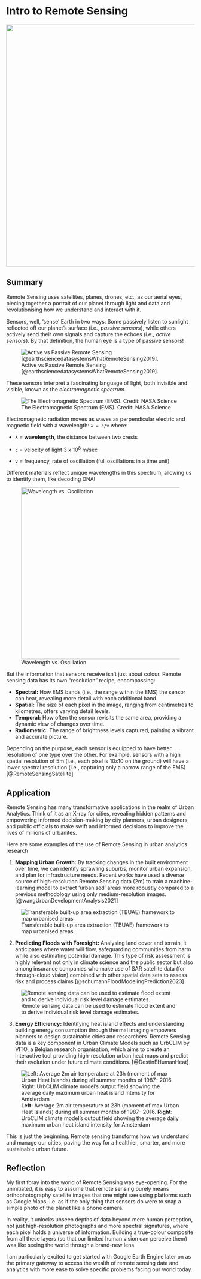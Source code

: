 # Intro to Remote Sensing

![](images/clipboard-439232986.png){fig-align="center" width="646"}

## Summary

Remote Sensing uses satellites, planes, drones, etc., as our aerial eyes, piecing together a portrait of our planet through light and data and revolutionising how we understand and interact with it.

Sensors, well, 'sense' Earth in two ways: Some passively listen to sunlight reflected off our planet's surface (i.e., *passive sensors*), while others actively send their own signals and capture the echoes (i.e., *active sensors*). By that definition, the human eye is a type of passive sensors!

![Active vs Passive Remote Sensing [@earthsciencedatasystemsWhatRemoteSensing2019].](images/clipboard-3270766478.png)

These sensors interpret a fascinating language of light, both invisible and visible, known as the *electromagnetic spectrum.*

![The Electromagnetic Spectrum (EMS). Credit: NASA Science](images/EMS-Introduction_0.jpeg)

Electromagnetic radiation moves as waves as perpendicular electric and magnetic field with a wavelength: `λ = c/v` where:

-   `λ` = **wavelength**, the distance between two crests

-   `c` = velocity of light 3 x 10^8^ m/sec

-   `v` = frequency, rate of oscillation (full oscillations in a time unit)

Different materials reflect unique wavelengths in this spectrum, allowing us to identify them, like decoding DNA!

![Wavelength vs. Oscillation](images/clipboard-2930936668.png){width="458"}

But the information that sensors receive isn't just about colour. Remote sensing data has its own "resolution" recipe, encompassing:

-   **Spectral:** How EMS bands (i.e., the range within the EMS) the sensor can hear, revealing more detail with each additional band.
-   **Spatial:** The size of each pixel in the image, ranging from centimetres to kilometres, offers varying detail levels.
-   **Temporal:** How often the sensor revisits the same area, providing a dynamic view of changes over time.
-   **Radiometric:** The range of brightness levels captured, painting a vibrant and accurate picture.

Depending on the purpose, each sensor is equipped to have better resolution of one type over the other. For example, sensors with a high spatial resolution of 5m (i.e., each pixel is 10x10 on the ground) will have a lower spectral resolution (i.e., capturing only a narrow range of the EMS) [@RemoteSensingSatellite]

## Application

Remote Sensing has many transformative applications in the realm of Urban Analytics. Think of it as an X-ray for cities, revealing hidden patterns and empowering informed decision-making by city planners, urban designers, and public officials to make swift and informed decisions to improve the lives of millions of urbanites.

Here are some examples of the use of Remote Sensing in urban analytics research

1.  **Mapping Urban Growth:** By tracking changes in the built environment over time, we can identify sprawling suburbs, monitor urban expansion, and plan for infrastructure needs. Recent works have used a diverse source of high-resolution Remote Sensing data (2m) to train a machine-learning model to extract 'urbanised' areas more robustly compared to a previous methodology using only medium-resolution images. [@wangUrbanDevelopmentAnalysis2021]

![Transferable built-up area extraction (TBUAE) framework to map urbanised areas](images/clipboard-3703486949.png){fig-align="center"}

2.  **Predicting Floods with Foresight:** Analysing land cover and terrain, it anticipates where water will flow, safeguarding communities from harm while also estimating potential damage. This type of risk assessment is highly relevant not only in climate science and the public sector but also among insurance companies who make use of SAR satellite data (for through-cloud vision) combined with other spatial data sets to assess risk and process claims [@schumannFloodModelingPrediction2023]

![Remote sensing data can be used to estimate flood extent and to derive individual risk level damage estimates.](images/clipboard-9241810.png){fig-align="center"}

3.  **Energy Efficiency:** Identifying heat island effects and understanding building energy consumption through thermal imaging empowers planners to design sustainable cities and researchers. Remote Sensing data is a key component in Urban Climate Models such as UrbCLIM by VITO, a Belgian research organisation, which aims to create an interactive tool providing high-resolution urban heat maps and predict their evolution under future climate conditions. [@DestinEHumanHeat]

![**Left:** Average 2m air temperature at 23h (moment of max Urban Heat Islands) during all summer months of 1987- 2016. **Right:** UrbCLIM climate model's output field showing the average daily maximum urban heat island intensity for Amsterdam](images/clipboard-1067784336.png){fig-align="center"}

This is just the beginning. Remote sensing transforms how we understand and manage our cities, paving the way for a healthier, smarter, and more sustainable urban future.

## Reflection

My first foray into the world of Remote Sensing was eye-opening. For the uninitiated, it is easy to assume that remote sensing purely means orthophotography satellite images that one might see using platforms such as Google Maps, i.e. as if the only thing that sensors do were to snap a simple photo of the planet like a phone camera.

In reality, it unlocks unseen depths of data beyond mere human perception, not just high-resolution photographs and more spectral signatures, where each pixel holds a universe of information. Building a true-colour composite from all these layers (so that our limited human vision can perceive them) was like seeing the world through a brand-new lens.

I am particularly excited to get started with Google Earth Engine later on as the primary gateway to access the wealth of remote sensing data and analytics with more ease to solve specific problems facing our world today.
